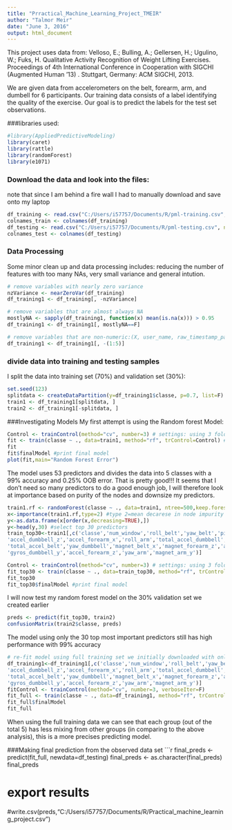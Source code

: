 ---
title: "Prractical_Machine_Learning_Project_TMEIR"
author: "Talmor Meir"
date: "June 3, 2016"
output: html_document
---

This project uses data from:
Velloso, E.; Bulling, A.; Gellersen, H.; Ugulino, W.; Fuks, H. Qualitative Activity Recognition of Weight Lifting Exercises. Proceedings of 4th International Conference in Cooperation with SIGCHI (Augmented Human '13) . Stuttgart, Germany: ACM SIGCHI, 2013.

We are given data from accelerometers on the belt, forearm, arm, and dumbell for 6 participants. Our training data consists of a label identifying the quality of the exercise. Our goal is to predict the labels for the test set observations.


###libraries used: 
```{r,message=F, warning=F}
#library(AppliedPredictiveModeling)
library(caret)
library(rattle)
library(randomForest)
library(e1071)
```

### Download the data and look into the files:
note that since I am behind a fire wall I had to manually download and save onto my laptop
```{r}
df_training <- read.csv("C:/Users/i57757/Documents/R/pml-training.csv", na.strings=c("NA",""), header=TRUE)
colnames_train <- colnames(df_training)
df_testing <- read.csv("C:/Users/i57757/Documents/R/pml-testing.csv", na.strings=c("NA",""), header=TRUE)
colnames_test <- colnames(df_testing)
```
### Data Processing
Some minor clean up and data processing includes: reducing the number of features with too many NAs, very small variance and general intution.
```{r}
# remove variables with nearly zero variance
nzVariance <- nearZeroVar(df_training)
df_training1 <- df_training[, -nzVariance]

# remove variables that are almost always NA
mostlyNA <- sapply(df_training1, function(x) mean(is.na(x))) > 0.95
df_training1 <- df_training1[, mostlyNA==F]

# remove variables that are non-numeric:(X, user_name, raw_timestamp_part_1, raw_timestamp_part_2, cvtd_timestamp), which happen to be the first five variables
df_training1 <- df_training1[, -(1:5)]
```
### divide data into training and testing samples
I split the data into training set (70%) and validation set (30%): 
```{r}
set.seed(123)
splitdata <- createDataPartition(y=df_training1$classe, p=0.7, list=F)
train1 <- df_training1[splitdata, ]
train2 <- df_training1[-splitdata, ]
```

###Investigating Models
My first attempt is using the Random forest Model: 
```{r}
Control <- trainControl(method="cv", number=3) # settings: using 3 folds
fit <- train(classe ~ ., data=train1, method="rf", trControl=Control) #fit the model
fit
fit$finalModel #print final model
plot(fit,main="Random Forest Error")
```

The model uses 53 predictors and divides the data into 5 classes with a 99% accuracy and 0.25% OOB error. 
That is pretty good!!!
It seems that I don't need so many predictors to do a good enough job, I will therefore look at importance based on purity of the nodes and downsize my predictors.

```{r}
train1.rf <- randomForest(classe ~ ., data=train1, ntree=500,keep.forest=FALSE, importance=TRUE)
x<-importance(train1.rf,type=2) #type 2=mean decarese in node impurity
y<-as.data.frame(x[order(x,decreasing=TRUE),])
y<-head(y,30) #select top 30 predictors
train_top30<-train1[,c('classe','num_window','roll_belt','yaw_belt','pitch_forearm','magnet_dumbbell_z','pitch_belt','magnet_dumbbell_y','roll_dumbbell','accel_belt_z','accel_dumbbell_y','magnet_belt_z','magnet_belt_y',
'accel_dumbbell_z','accel_forearm_x','roll_arm','total_accel_dumbbell','gyros_belt_z','magnet_arm_x',
'total_accel_belt','yaw_dumbbell','magnet_belt_x','magnet_forearm_z','accel_arm_x','accel_dumbbell_x',
'gyros_dumbbell_y','accel_forearm_z','yaw_arm','magnet_arm_y')]

Control <- trainControl(method="cv", number=3) # settings: using 3 folds
fit_top30 <- train(classe ~ ., data=train_top30, method="rf", trControl=Control) #fit the model
fit_top30
fit_top30$finalModel #print final model
```

I will now test my random forest model on the 30% validation set we created earlier

```{r}
preds <- predict(fit_top30, train2)
confusionMatrix(train2$classe, preds)
```

The model using only the 30 top most important predictors still has high performance with 99% accuracy

```{r}
# re-fit model using full training set we initially downloaded with only the top 30 predictors previously selected
df_training1<-df_training1[,c('classe','num_window','roll_belt','yaw_belt','pitch_forearm','magnet_dumbbell_z','pitch_belt','magnet_dumbbell_y','roll_dumbbell','accel_belt_z','accel_dumbbell_y','magnet_belt_z','magnet_belt_y',
'accel_dumbbell_z','accel_forearm_x','roll_arm','total_accel_dumbbell','gyros_belt_z','magnet_arm_x',
'total_accel_belt','yaw_dumbbell','magnet_belt_x','magnet_forearm_z','accel_arm_x','accel_dumbbell_x',
'gyros_dumbbell_y','accel_forearm_z','yaw_arm','magnet_arm_y')]
fitControl <- trainControl(method="cv", number=3, verboseIter=F)
fit_full <- train(classe ~ ., data=df_training1, method="rf", trControl=fitControl)
fit_full$finalModel
fit_full
```
When using the full training data we can see that each group (out of the total 5) has less mixing from other groups (in comparing to the above analysis), this is a more precises predicting model.

###Making final prediction from the observed data set
```{r}
final_preds <- predict(fit_full, newdata=df_testing)
final_preds <- as.character(final_preds)
final_preds

# export results
#write.csv(preds,"C:/Users/i57757/Documents/R/Practical_machine_learning_project.csv")

